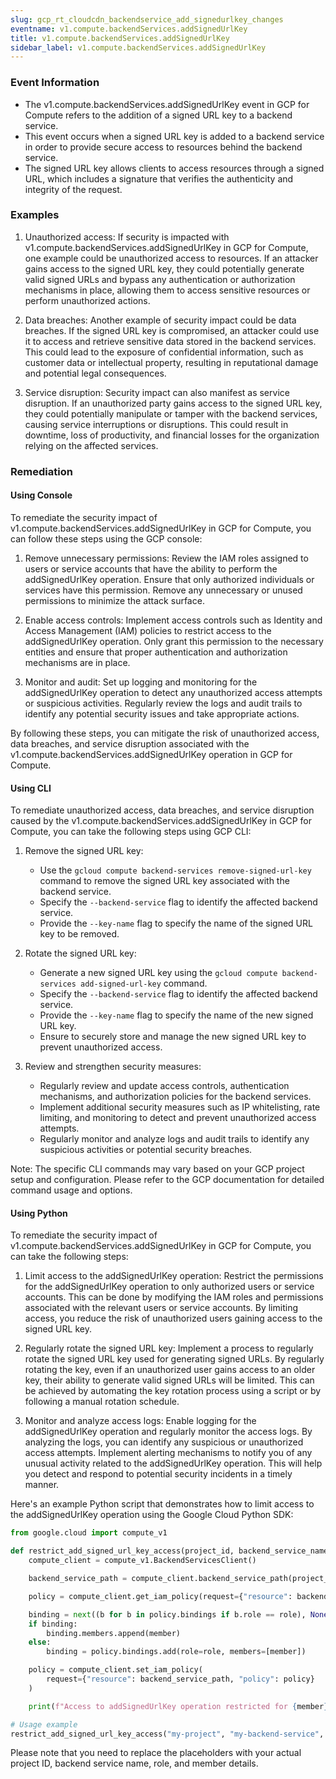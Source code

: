```yaml
--- 
slug: gcp_rt_cloudcdn_backendservice_add_signedurlkey_changes
eventname: v1.compute.backendServices.addSignedUrlKey
title: v1.compute.backendServices.addSignedUrlKey
sidebar_label: v1.compute.backendServices.addSignedUrlKey
---
```

                       


### Event Information

- The v1.compute.backendServices.addSignedUrlKey event in GCP for Compute refers to the addition of a signed URL key to a backend service.
- This event occurs when a signed URL key is added to a backend service in order to provide secure access to resources behind the backend service.
- The signed URL key allows clients to access resources through a signed URL, which includes a signature that verifies the authenticity and integrity of the request.


### Examples

1. Unauthorized access: If security is impacted with v1.compute.backendServices.addSignedUrlKey in GCP for Compute, one example could be unauthorized access to resources. If an attacker gains access to the signed URL key, they could potentially generate valid signed URLs and bypass any authentication or authorization mechanisms in place, allowing them to access sensitive resources or perform unauthorized actions.

2. Data breaches: Another example of security impact could be data breaches. If the signed URL key is compromised, an attacker could use it to access and retrieve sensitive data stored in the backend services. This could lead to the exposure of confidential information, such as customer data or intellectual property, resulting in reputational damage and potential legal consequences.

3. Service disruption: Security impact can also manifest as service disruption. If an unauthorized party gains access to the signed URL key, they could potentially manipulate or tamper with the backend services, causing service interruptions or disruptions. This could result in downtime, loss of productivity, and financial losses for the organization relying on the affected services.

### Remediation

#### Using Console

To remediate the security impact of v1.compute.backendServices.addSignedUrlKey in GCP for Compute, you can follow these steps using the GCP console:

1. Remove unnecessary permissions: Review the IAM roles assigned to users or service accounts that have the ability to perform the addSignedUrlKey operation. Ensure that only authorized individuals or services have this permission. Remove any unnecessary or unused permissions to minimize the attack surface.

2. Enable access controls: Implement access controls such as Identity and Access Management (IAM) policies to restrict access to the addSignedUrlKey operation. Only grant this permission to the necessary entities and ensure that proper authentication and authorization mechanisms are in place.

3. Monitor and audit: Set up logging and monitoring for the addSignedUrlKey operation to detect any unauthorized access attempts or suspicious activities. Regularly review the logs and audit trails to identify any potential security issues and take appropriate actions.

By following these steps, you can mitigate the risk of unauthorized access, data breaches, and service disruption associated with the v1.compute.backendServices.addSignedUrlKey operation in GCP for Compute.

#### Using CLI

To remediate unauthorized access, data breaches, and service disruption caused by the v1.compute.backendServices.addSignedUrlKey in GCP for Compute, you can take the following steps using GCP CLI:

1. Remove the signed URL key: 
   - Use the `gcloud compute backend-services remove-signed-url-key` command to remove the signed URL key associated with the backend service.
   - Specify the `--backend-service` flag to identify the affected backend service.
   - Provide the `--key-name` flag to specify the name of the signed URL key to be removed.

2. Rotate the signed URL key:
   - Generate a new signed URL key using the `gcloud compute backend-services add-signed-url-key` command.
   - Specify the `--backend-service` flag to identify the affected backend service.
   - Provide the `--key-name` flag to specify the name of the new signed URL key.
   - Ensure to securely store and manage the new signed URL key to prevent unauthorized access.

3. Review and strengthen security measures:
   - Regularly review and update access controls, authentication mechanisms, and authorization policies for the backend services.
   - Implement additional security measures such as IP whitelisting, rate limiting, and monitoring to detect and prevent unauthorized access attempts.
   - Regularly monitor and analyze logs and audit trails to identify any suspicious activities or potential security breaches.

Note: The specific CLI commands may vary based on your GCP project setup and configuration. Please refer to the GCP documentation for detailed command usage and options.

#### Using Python

To remediate the security impact of v1.compute.backendServices.addSignedUrlKey in GCP for Compute, you can take the following steps:

1. Limit access to the addSignedUrlKey operation: Restrict the permissions for the addSignedUrlKey operation to only authorized users or service accounts. This can be done by modifying the IAM roles and permissions associated with the relevant users or service accounts. By limiting access, you reduce the risk of unauthorized users gaining access to the signed URL key.

2. Regularly rotate the signed URL key: Implement a process to regularly rotate the signed URL key used for generating signed URLs. By regularly rotating the key, even if an unauthorized user gains access to an older key, their ability to generate valid signed URLs will be limited. This can be achieved by automating the key rotation process using a script or by following a manual rotation schedule.

3. Monitor and analyze access logs: Enable logging for the addSignedUrlKey operation and regularly monitor the access logs. By analyzing the logs, you can identify any suspicious or unauthorized access attempts. Implement alerting mechanisms to notify you of any unusual activity related to the addSignedUrlKey operation. This will help you detect and respond to potential security incidents in a timely manner.

Here's an example Python script that demonstrates how to limit access to the addSignedUrlKey operation using the Google Cloud Python SDK:

```python
from google.cloud import compute_v1

def restrict_add_signed_url_key_access(project_id, backend_service_name, role, member):
    compute_client = compute_v1.BackendServicesClient()

    backend_service_path = compute_client.backend_service_path(project_id, backend_service_name)

    policy = compute_client.get_iam_policy(request={"resource": backend_service_path})

    binding = next((b for b in policy.bindings if b.role == role), None)
    if binding:
        binding.members.append(member)
    else:
        binding = policy.bindings.add(role=role, members=[member])

    policy = compute_client.set_iam_policy(
        request={"resource": backend_service_path, "policy": policy}
    )

    print(f"Access to addSignedUrlKey operation restricted for {member}")

# Usage example
restrict_add_signed_url_key_access("my-project", "my-backend-service", "roles/compute.backendServiceAdmin", "user:example@example.com")
```

Please note that you need to replace the placeholders with your actual project ID, backend service name, role, and member details.

 